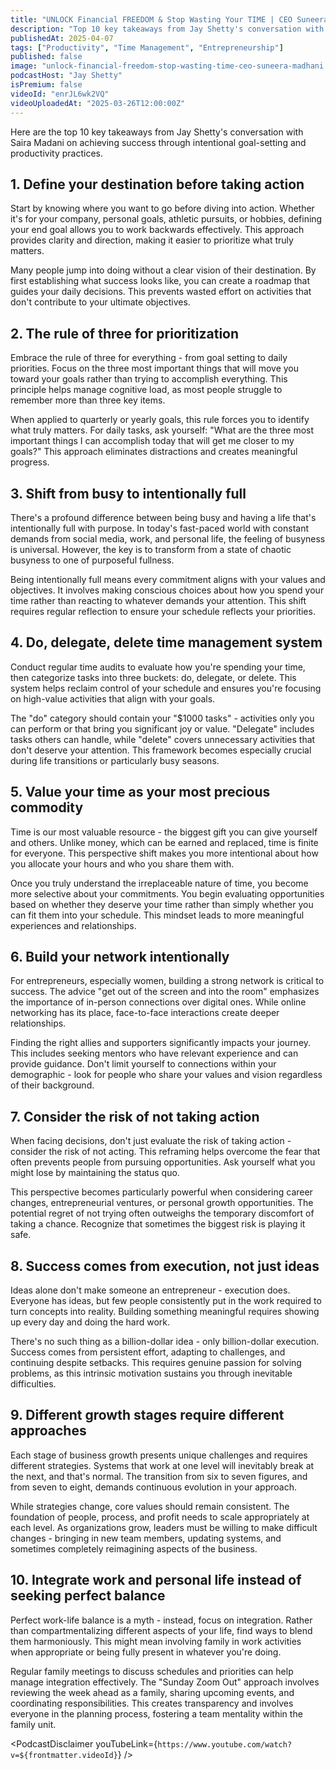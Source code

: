 ```yaml
---
title: "UNLOCK Financial FREEDOM & Stop Wasting Your TIME | CEO Suneera Madhani"
description: "Top 10 key takeaways from Jay Shetty's conversation with Saira Madani on achieving success through intentional goal-setting and productivity practices."
publishedAt: 2025-04-07
tags: ["Productivity", "Time Management", "Entrepreneurship"]
published: false
image: "unlock-financial-freedom-stop-wasting-time-ceo-suneera-madhani.jpg"
podcastHost: "Jay Shetty"
isPremium: false
videoId: "enrJL6wk2VQ"
videoUploadedAt: "2025-03-26T12:00:00Z"
---
```



<PodcastSummaryPageLayout frontmatter={frontmatter}>

Here are the top 10 key takeaways from Jay Shetty's conversation with Saira Madani on achieving success through intentional goal-setting and productivity practices.

## 1. Define your destination before taking action

Start by knowing where you want to go before diving into action. Whether it's for your company, personal goals, athletic pursuits, or hobbies, defining your end goal allows you to work backwards effectively. This approach provides clarity and direction, making it easier to prioritize what truly matters.

Many people jump into doing without a clear vision of their destination. By first establishing what success looks like, you can create a roadmap that guides your daily decisions. This prevents wasted effort on activities that don't contribute to your ultimate objectives.

## 2. The rule of three for prioritization

Embrace the rule of three for everything - from goal setting to daily priorities. Focus on the three most important things that will move you toward your goals rather than trying to accomplish everything. This principle helps manage cognitive load, as most people struggle to remember more than three key items.

When applied to quarterly or yearly goals, this rule forces you to identify what truly matters. For daily tasks, ask yourself: "What are the three most important things I can accomplish today that will get me closer to my goals?" This approach eliminates distractions and creates meaningful progress.

## 3. Shift from busy to intentionally full

There's a profound difference between being busy and having a life that's intentionally full with purpose. In today's fast-paced world with constant demands from social media, work, and personal life, the feeling of busyness is universal. However, the key is to transform from a state of chaotic busyness to one of purposeful fullness.

Being intentionally full means every commitment aligns with your values and objectives. It involves making conscious choices about how you spend your time rather than reacting to whatever demands your attention. This shift requires regular reflection to ensure your schedule reflects your priorities.

## 4. Do, delegate, delete time management system

Conduct regular time audits to evaluate how you're spending your time, then categorize tasks into three buckets: do, delegate, or delete. This system helps reclaim control of your schedule and ensures you're focusing on high-value activities that align with your goals.

The "do" category should contain your "$1000 tasks" - activities only you can perform or that bring you significant joy or value. "Delegate" includes tasks others can handle, while "delete" covers unnecessary activities that don't deserve your attention. This framework becomes especially crucial during life transitions or particularly busy seasons.

## 5. Value your time as your most precious commodity

Time is our most valuable resource - the biggest gift you can give yourself and others. Unlike money, which can be earned and replaced, time is finite for everyone. This perspective shift makes you more intentional about how you allocate your hours and who you share them with.

Once you truly understand the irreplaceable nature of time, you become more selective about your commitments. You begin evaluating opportunities based on whether they deserve your time rather than simply whether you can fit them into your schedule. This mindset leads to more meaningful experiences and relationships.

## 6. Build your network intentionally

For entrepreneurs, especially women, building a strong network is critical to success. The advice "get out of the screen and into the room" emphasizes the importance of in-person connections over digital ones. While online networking has its place, face-to-face interactions create deeper relationships.

Finding the right allies and supporters significantly impacts your journey. This includes seeking mentors who have relevant experience and can provide guidance. Don't limit yourself to connections within your demographic - look for people who share your values and vision regardless of their background.

## 7. Consider the risk of not taking action

When facing decisions, don't just evaluate the risk of taking action - consider the risk of not acting. This reframing helps overcome the fear that often prevents people from pursuing opportunities. Ask yourself what you might lose by maintaining the status quo.

This perspective becomes particularly powerful when considering career changes, entrepreneurial ventures, or personal growth opportunities. The potential regret of not trying often outweighs the temporary discomfort of taking a chance. Recognize that sometimes the biggest risk is playing it safe.

## 8. Success comes from execution, not just ideas

Ideas alone don't make someone an entrepreneur - execution does. Everyone has ideas, but few people consistently put in the work required to turn concepts into reality. Building something meaningful requires showing up every day and doing the hard work.

There's no such thing as a billion-dollar idea - only billion-dollar execution. Success comes from persistent effort, adapting to challenges, and continuing despite setbacks. This requires genuine passion for solving problems, as this intrinsic motivation sustains you through inevitable difficulties.

## 9. Different growth stages require different approaches

Each stage of business growth presents unique challenges and requires different strategies. Systems that work at one level will inevitably break at the next, and that's normal. The transition from six to seven figures, and from seven to eight, demands continuous evolution in your approach.

While strategies change, core values should remain consistent. The foundation of people, process, and profit needs to scale appropriately at each level. As organizations grow, leaders must be willing to make difficult changes - bringing in new team members, updating systems, and sometimes completely reimagining aspects of the business.

## 10. Integrate work and personal life instead of seeking perfect balance

Perfect work-life balance is a myth - instead, focus on integration. Rather than compartmentalizing different aspects of your life, find ways to blend them harmoniously. This might mean involving family in work activities when appropriate or being fully present in whatever you're doing.

Regular family meetings to discuss schedules and priorities can help manage integration effectively. The "Sunday Zoom Out" approach involves reviewing the week ahead as a family, sharing upcoming events, and coordinating responsibilities. This creates transparency and involves everyone in the planning process, fostering a team mentality within the family unit.

<PodcastDisclaimer
  youTubeLink={`https://www.youtube.com/watch?v=${frontmatter.videoId}`}
/>

</PodcastSummaryPageLayout>
